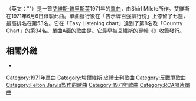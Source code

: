 {{Unreferenced|time=2016-10-28T16:43:12+08:00}}
{{noteTA
|G1=Show
|1=zh-tw:艾維斯; zh-cn:埃尔维斯; zh-hk:埃爾維斯;
|2=zh-tw:普利斯萊; zh-cn:普雷斯利; zh-hk:皮禮士利;
}}
{{Infobox single|
  Name           = 生命<br />Life |
  Cover          =|
  Artist         = [[艾維斯·普里斯萊|艾維斯·普里斯萊]] |
  A-side         = "{{link-en|Only Believe|Only Believe}}" |
  Released       = 1971年6月 |
  Recorded       = 1971年6月6日 |
  Genre          =  |
  Length         = 3:22 |
  Label          = [[RCA|RCA]]  |
  Producer       = {{link-en|Felton Jarvis|Felton Jarvis}} |
}}

'''{{單雙書號轉換|生命}}'''（英文："{{lang|en|Life}}"）是一首[[艾維斯·普里斯萊|艾維斯·普里斯萊]]1971年的[[單曲|單曲]]，由Shirl Milete所作。艾維斯在1971年6月6日錄製此曲。單曲發行後在「告示牌百強排行榜」上停留了七週，最高排名在第53名。它在「Easy Listening chart」達到了第8名及「Country Chart」的第34名。單曲A面的歌曲是{{單雙書號轉換|Only Believe}}。它最早被艾維斯的專輯《{{link-en|來自貓王的情書|Love Letters from Elvis}}》收錄發行。

==相關外鏈==
* {{MetroLyrics song|elvis-presley|life}}<!-- Licensed lyrics provider -->
{{艾維斯·普里斯萊}}
[[Category:1971年單曲|Category:1971年單曲]]
[[Category:埃爾維斯·皮禮士利歌曲|Category:埃爾維斯·皮禮士利歌曲]]
[[Category:反戰爭歌曲|Category:反戰爭歌曲]]
[[Category:Felton_Jarvis製作的歌曲|Category:Felton Jarvis製作的歌曲]]
[[Category:1971年歌曲|Category:1971年歌曲]]
[[Category:RCA唱片單曲|Category:RCA唱片單曲]]